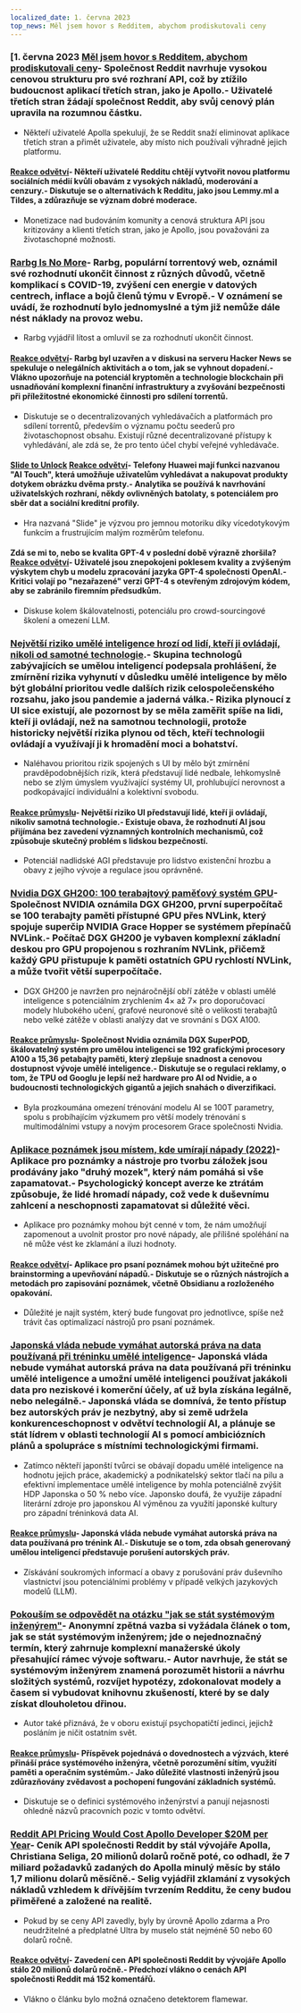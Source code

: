 ```yaml
---
localized_date: 1. června 2023
top_news: Měl jsem hovor s Redditem, abychom prodiskutovali ceny
---
```




<CallToAction />

<Steps>

### [1. června 2023 [Měl jsem hovor s Redditem, abychom prodiskutovali ceny](https://old.reddit.com/r/apolloapp/comments/13ws4w3/had_a_call_with_reddit_to_discuss_pricing_bad/)- Společnost Reddit navrhuje vysokou cenovou strukturu pro své rozhraní API, což by ztížilo budoucnost aplikací třetích stran, jako je Apollo.- Uživatelé třetích stran žádají společnost Reddit, aby svůj cenový plán upravila na rozumnou částku.

- Někteří uživatelé Apolla spekulují, že se Reddit snaží eliminovat aplikace třetích stran a přimět uživatele, aby místo nich používali výhradně jejich platformu.

#### [Reakce odvětví](http://news.ycombinator.com/item?id=36141083)- Někteří uživatelé Redditu chtějí vytvořit novou platformu sociálních médií kvůli obavám z vysokých nákladů, moderování a cenzury.- Diskutuje se o alternativách k Redditu, jako jsou Lemmy.ml a Tildes, a zdůrazňuje se význam dobré moderace.

- Monetizace nad budováním komunity a cenová struktura API jsou kritizovány a klienti třetích stran, jako je Apollo, jsou považováni za životaschopné možnosti.

### [Rarbg Is No More](https://web.archive.org/web/20230531105653/https://rarbg.to/index80.php)- Rarbg, populární torrentový web, oznámil své rozhodnutí ukončit činnost z různých důvodů, včetně komplikací s COVID-19, zvýšení cen energie v datových centrech, inflace a bojů členů týmu v Evropě.- V oznámení se uvádí, že rozhodnutí bylo jednomyslné a tým již nemůže dále nést náklady na provoz webu.

- Rarbg vyjádřil lítost a omluvil se za rozhodnutí ukončit činnost.

#### [Reakce odvětví](http://news.ycombinator.com/item?id=36136819)- Rarbg byl uzavřen a v diskusi na serveru Hacker News se spekuluje o nelegálních aktivitách a o tom, jak se vyhnout dopadení.- Vlákno upozorňuje na potenciál kryptoměn a technologie blockchain při usnadňování komplexní finanční infrastruktury a zvyšování bezpečnosti při příležitostné ekonomické činnosti pro sdílení torrentů.

- Diskutuje se o decentralizovaných vyhledávačích a platformách pro sdílení torrentů, především o významu počtu seederů pro životaschopnost obsahu. Existují různé decentralizované přístupy k vyhledávání, ale zdá se, že pro tento účel chybí veřejné vyhledávače.

#### [Slide to Unlock](https://cs.uwaterloo.ca/~csk/slide/) [Reakce odvětví](http://news.ycombinator.com/item?id=36138304)- Telefony Huawei mají funkci nazvanou "AI Touch", která umožňuje uživatelům vyhledávat a nakupovat produkty dotykem obrázku dvěma prsty.- Analytika se používá k navrhování uživatelských rozhraní, někdy ovlivněných batolaty, s potenciálem pro sběr dat a sociální kreditní profily.

- Hra nazvaná "Slide" je výzvou pro jemnou motoriku díky vícedotykovým funkcím a frustrujícím malým rozměrům telefonu.

#### Zdá se mi to, nebo se kvalita GPT-4 v poslední době výrazně zhoršila? [Reakce odvětví](http://news.ycombinator.com/item?id=36134249)- Uživatelé jsou znepokojeni poklesem kvality a zvýšeným výskytem chyb u modelu zpracování jazyka GPT-4 společnosti OpenAI.- Kritici volají po "nezařazené" verzi GPT-4 s otevřeným zdrojovým kódem, aby se zabránilo firemním předsudkům.

- Diskuse kolem škálovatelnosti, potenciálu pro crowd-sourcingové školení a omezení LLM.

### [Největší riziko umělé inteligence hrozí od lidí, kteří ji ovládají, nikoli od samotné technologie](https://aisnakeoil.substack.com/p/is-avoiding-extinction-from-ai-really).- Skupina technologů zabývajících se umělou inteligencí podepsala prohlášení, že zmírnění rizika vyhynutí v důsledku umělé inteligence by mělo být globální prioritou vedle dalších rizik celospolečenského rozsahu, jako jsou pandemie a jaderná válka.- Rizika plynoucí z UI sice existují, ale pozornost by se měla zaměřit spíše na lidi, kteří ji ovládají, než na samotnou technologii, protože historicky největší rizika plynou od těch, kteří technologii ovládají a využívají ji k hromadění moci a bohatství.

- Naléhavou prioritou rizik spojených s UI by mělo být zmírnění pravděpodobnějších rizik, která představují lidé nedbale, lehkomyslně nebo se zlým úmyslem využívající systémy UI, prohlubující nerovnost a podkopávající individuální a kolektivní svobodu.

#### [Reakce průmyslu](http://news.ycombinator.com/item?id=36139852)- Největší riziko UI představují lidé, kteří ji ovládají, nikoliv samotná technologie.- Existuje obava, že rozhodnutí AI jsou přijímána bez zavedení významných kontrolních mechanismů, což způsobuje skutečný problém s lidskou bezpečností.

- Potenciál nadlidské AGI představuje pro lidstvo existenční hrozbu a obavy z jejího vývoje a regulace jsou oprávněné.

### [Nvidia DGX GH200: 100 terabajtový paměťový systém GPU](https://developer.nvidia.com/blog/announcing-nvidia-dgx-gh200-first-100-terabyte-gpu-memory-system/)- Společnost NVIDIA oznámila DGX GH200, první superpočítač se 100 terabajty paměti přístupné GPU přes NVLink, který spojuje superčip NVIDIA Grace Hopper se systémem přepínačů NVLink.- Počítač DGX GH200 je vybaven komplexní základní deskou pro GPU propojenou s rozhraním NVLink, přičemž každý GPU přistupuje k paměti ostatních GPU rychlostí NVLink, a může tvořit větší superpočítače.

- DGX GH200 je navržen pro nejnáročnější obří zátěže v oblasti umělé inteligence s potenciálním zrychlením 4× až 7× pro doporučovací modely hlubokého učení, grafové neuronové sítě o velikosti terabajtů nebo velké zátěže v oblasti analýzy dat ve srovnání s DGX A100.

#### [Reakce průmyslu](http://news.ycombinator.com/item?id=36133226)- Společnost Nvidia oznámila DGX SuperPOD, škálovatelný systém pro umělou inteligenci se 192 grafickými procesory A100 a 15,36 petabajty paměti, který zlepšuje snadnost a cenovou dostupnost vývoje umělé inteligence.- Diskutuje se o regulaci reklamy, o tom, že TPU od Googlu je lepší než hardware pro AI od Nvidie, a o budoucnosti technologických gigantů a jejich snahách o diverzifikaci.

- Byla prozkoumána omezení trénování modelu AI se 100T parametry, spolu s probíhajícím výzkumem pro větší modely trénování s multimodálními vstupy a novým procesorem Grace společnosti Nvidia.

### [Aplikace poznámek jsou místem, kde umírají nápady (2022)](https://www.reproof.app/blog/notes-apps-help-us-forget)- Aplikace pro poznámky a nástroje pro tvorbu záložek jsou prodávány jako "druhý mozek", který nám pomáhá si vše zapamatovat.- Psychologický koncept averze ke ztrátám způsobuje, že lidé hromadí nápady, což vede k duševnímu zahlcení a neschopnosti zapamatovat si důležité věci.

- Aplikace pro poznámky mohou být cenné v tom, že nám umožňují zapomenout a uvolnit prostor pro nové nápady, ale přílišné spoléhání na ně může vést ke zklamání a iluzi hodnoty.

#### [Reakce odvětví](http://news.ycombinator.com/item?id=36136179)- Aplikace pro psaní poznámek mohou být užitečné pro brainstorming a upevňování nápadů.- Diskutuje se o různých nástrojích a metodách pro zapisování poznámek, včetně Obsidianu a rozloženého opakování.

- Důležité je najít systém, který bude fungovat pro jednotlivce, spíše než trávit čas optimalizací nástrojů pro psaní poznámek.

### [Japonská vláda nebude vymáhat autorská práva na data používaná při tréninku umělé inteligence](https://technomancers.ai/japan-goes-all-in-copyright-doesnt-apply-to-ai-training/)- Japonská vláda nebude vymáhat autorská práva na data používaná při tréninku umělé inteligence a umožní umělé inteligenci používat jakákoli data pro neziskové i komerční účely, ať už byla získána legálně, nebo nelegálně.- Japonská vláda se domnívá, že tento přístup bez autorských práv je nezbytný, aby si země udržela konkurenceschopnost v odvětví technologií AI, a plánuje se stát lídrem v oblasti technologií AI s pomocí ambiciózních plánů a spolupráce s místními technologickými firmami.

- Zatímco někteří japonští tvůrci se obávají dopadu umělé inteligence na hodnotu jejich práce, akademický a podnikatelský sektor tlačí na pilu a efektivní implementace umělé inteligence by mohla potenciálně zvýšit HDP Japonska o 50 % nebo více. Japonsko doufá, že využije západní literární zdroje pro japonskou AI výměnou za využití japonské kultury pro západní tréninková data AI.

#### [Reakce průmyslu](http://news.ycombinator.com/item?id=36144241)- Japonská vláda nebude vymáhat autorská práva na data používaná pro trénink AI.- Diskutuje se o tom, zda obsah generovaný umělou inteligencí představuje porušení autorských práv.

- Získávání soukromých informací a obavy z porušování práv duševního vlastnictví jsou potenciálními problémy v případě velkých jazykových modelů (LLM).

### [Pokouším se odpovědět na otázku "jak se stát systémovým inženýrem"](https://rachelbythebay.com/w/2023/05/30/eng/)- Anonymní zpětná vazba si vyžádala článek o tom, jak se stát systémovým inženýrem; jde o nejednoznačný termín, který zahrnuje komplexní manažerské úkoly přesahující rámec vývoje softwaru.- Autor navrhuje, že stát se systémovým inženýrem znamená porozumět historii a návrhu složitých systémů, rozvíjet hypotézy, zdokonalovat modely a časem si vybudovat knihovnu zkušeností, které by se daly získat dlouholetou dřinou.

- Autor také přiznává, že v oboru existují psychopatičtí jedinci, jejichž posláním je ničit ostatním svět.

#### [Reakce průmyslu](http://news.ycombinator.com/item?id=36133263)- Příspěvek pojednává o dovednostech a výzvách, které přináší práce systémového inženýra, včetně porozumění sítím, využití paměti a operačním systémům.- Jako důležité vlastnosti inženýrů jsou zdůrazňovány zvědavost a pochopení fungování základních systémů.

- Diskutuje se o definici systémového inženýrství a panují nejasnosti ohledně názvů pracovních pozic v tomto odvětví.

### [Reddit API Pricing Would Cost Apollo Developer $20M per Year](https://daringfireball.net/linked/2023/05/31/reddit-apollo-api-pricing)- Ceník API společnosti Reddit by stál vývojáře Apolla, Christiana Seliga, 20 milionů dolarů ročně poté, co odhadl, že 7 miliard požadavků zadaných do Apolla minulý měsíc by stálo 1,7 milionu dolarů měsíčně.- Selig vyjádřil zklamání z vysokých nákladů vzhledem k dřívějším tvrzením Redditu, že ceny budou přiměřené a založené na realitě.

- Pokud by se ceny API zavedly, byly by úrovně Apollo zdarma a Pro neudržitelné a předplatné Ultra by muselo stát nejméně 50 nebo 60 dolarů ročně.

#### [Reakce odvětví](http://news.ycombinator.com/item?id=36142285)- Zavedení cen API společnosti Reddit by vývojáře Apollo stálo 20 milionů dolarů ročně.- Předchozí vlákno o cenách API společnosti Reddit má 152 komentářů.

- Vlákno o článku bylo možná označeno detektorem flamewar.

</Steps>

